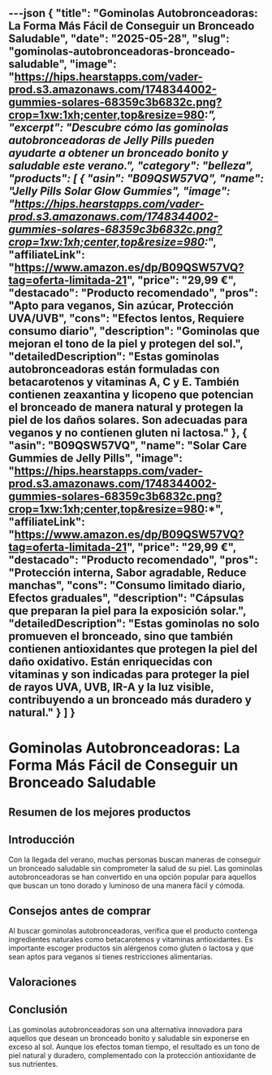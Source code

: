 ---json
{
  "title": "Gominolas Autobronceadoras: La Forma Más Fácil de Conseguir un Bronceado Saludable",
  "date": "2025-05-28",
  "slug": "gominolas-autobronceadoras-bronceado-saludable",
  "image": "https://hips.hearstapps.com/vader-prod.s3.amazonaws.com/1748344002-gummies-solares-68359c3b6832c.png?crop=1xw:1xh;center,top&resize=980:*",
  "excerpt": "Descubre cómo las gominolas autobronceadoras de Jelly Pills pueden ayudarte a obtener un bronceado bonito y saludable este verano.",
  "category": "belleza",
  "products": [
    {
      "asin": "B09QSW57VQ",
      "name": "Jelly Pills Solar Glow Gummies",
      "image": "https://hips.hearstapps.com/vader-prod.s3.amazonaws.com/1748344002-gummies-solares-68359c3b6832c.png?crop=1xw:1xh;center,top&resize=980:*",
      "affiliateLink": "https://www.amazon.es/dp/B09QSW57VQ?tag=oferta-limitada-21",
      "price": "29,99 €",
      "destacado": "Producto recomendado",
      "pros": "Apto para veganos, Sin azúcar, Protección UVA/UVB",
      "cons": "Efectos lentos, Requiere consumo diario",
      "description": "Gominolas que mejoran el tono de la piel y protegen del sol.",
      "detailedDescription": "Estas gominolas autobronceadoras están formuladas con betacarotenos y vitaminas A, C y E. También contienen zeaxantina y licopeno que potencian el bronceado de manera natural y protegen la piel de los daños solares. Son adecuadas para veganos y no contienen gluten ni lactosa."
    },
    {
      "asin": "B09QSW57VQ",
      "name": "Solar Care Gummies de Jelly Pills",
      "image": "https://hips.hearstapps.com/vader-prod.s3.amazonaws.com/1748344002-gummies-solares-68359c3b6832c.png?crop=1xw:1xh;center,top&resize=980:*",
      "affiliateLink": "https://www.amazon.es/dp/B09QSW57VQ?tag=oferta-limitada-21",
      "price": "29,99 €",
      "destacado": "Producto recomendado",
      "pros": "Protección interna, Sabor agradable, Reduce manchas",
      "cons": "Consumo limitado diario, Efectos graduales",
      "description": "Cápsulas que preparan la piel para la exposición solar.",
      "detailedDescription": "Estas gominolas no solo promueven el bronceado, sino que también contienen antioxidantes que protegen la piel del daño oxidativo. Están enriquecidas con vitaminas y son indicadas para proteger la piel de rayos UVA, UVB, IR-A y la luz visible, contribuyendo a un bronceado más duradero y natural."
    }
  ]
}
---


# Gominolas Autobronceadoras: La Forma Más Fácil de Conseguir un Bronceado Saludable

## Resumen de los mejores productos

<ProductRankingTable products={products} />

## Introducción

Con la llegada del verano, muchas personas buscan maneras de conseguir un bronceado saludable sin comprometer la salud de su piel. Las gominolas autobronceadoras se han convertido en una opción popular para aquellos que buscan un tono dorado y luminoso de una manera fácil y cómoda.

## Consejos antes de comprar

Al buscar gominolas autobronceadoras, verifica que el producto contenga ingredientes naturales como betacarotenos y vitaminas antioxidantes. Es importante escoger productos sin alérgenos como gluten o lactosa y que sean aptos para veganos si tienes restricciones alimentarias.

## Valoraciones

<ProductDetailCard product={products[0]} />

<ProductDetailCard product={products[1]} />

## Conclusión

Las gominolas autobronceadoras son una alternativa innovadora para aquellos que desean un bronceado bonito y saludable sin exponerse en exceso al sol. Aunque los efectos toman tiempo, el resultado es un tono de piel natural y duradero, complementado con la protección antioxidante de sus nutrientes.
